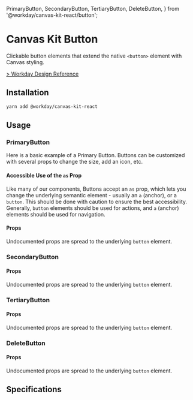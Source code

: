 
  PrimaryButton,
  SecondaryButton,
  TertiaryButton,
  DeleteButton,
} from '@workday/canvas-kit-react/button';


<Meta title="Components/Buttons/Button/React" />

# Canvas Kit Button

Clickable button elements that extend the native `<button>` element with Canvas styling.

[> Workday Design Reference](https://design.workday.com/components/buttons/buttons)

## Installation

```sh
yarn add @workday/canvas-kit-react
```

## Usage

### PrimaryButton

Here is a basic example of a Primary Button. Buttons can be customized with several props to change
the size, add an icon, etc.

<ExampleCodeBlock code={Primary} />

#### Accessible Use of the `as` Prop

Like many of our components, Buttons accept an `as` prop, which lets you change the underlying
semantic element - usually an `a` (anchor), or a `button`. This should be done with caution to
ensure the best accessibility. Generally, `button` elements should be used for actions, and `a`
(anchor) elements should be used for navigation.

#### Props

Undocumented props are spread to the underlying `button` element.

<ArgsTable of={PrimaryButton} />

### SecondaryButton

<ExampleCodeBlock code={Secondary} />

#### Props

Undocumented props are spread to the underlying `button` element.

<ArgsTable of={SecondaryButton} />

### TertiaryButton

<ExampleCodeBlock code={Tertiary} />

#### Props

Undocumented props are spread to the underlying `button` element.

<ArgsTable of={TertiaryButton} />

### DeleteButton

<ExampleCodeBlock code={Delete} />

#### Props

Undocumented props are spread to the underlying `button` element.

<ArgsTable of={DeleteButton} />

## Specifications

<Specifications file="Button.spec.ts" name="Button" />
